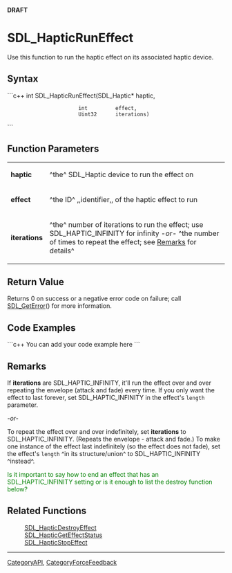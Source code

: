 <!-- pragma section-numbers off -->
<!-- pragma disable-camelcase -->
'''DRAFT'''

= SDL_HapticRunEffect =
Use this function to run the haptic effect on its associated haptic device.


== Syntax ==
```c++
int SDL_HapticRunEffect(SDL_Haptic* haptic,
                        int         effect,
                        Uint32      iterations)
```

== Function Parameters ==
{|
|'''haptic'''
|^the^ SDL_Haptic device to run the effect on
|-
|'''effect'''
|^the ID^ ,,identifier,, of the haptic effect to run
|-
|'''iterations'''
|^the^ number of iterations to run the effect; use SDL_HAPTIC_INFINITY for infinity ''-or-'' ^the number of times to repeat the effect; see [[#Remarks|Remarks]] for details^
|}

== Return Value ==
Returns 0 on success or a negative error code on failure; call [[SDL_GetError]]() for more information.

== Code Examples ==
```c++
You can add your code example here
```

== Remarks ==
If '''iterations''' are SDL_HAPTIC_INFINITY, it'll run the effect over and over repeating the envelope (attack and fade) every time. If you only want the effect to last forever, set SDL_HAPTIC_INFINITY in the effect's <code>length</code> parameter. 

''-or-''

To repeat the effect over and over indefinitely, set '''iterations''' to SDL_HAPTIC_INFINITY.  (Repeats the envelope - attack and fade.)  To make one instance of the effect last indefinitely (so the effect does not fade), set the effect's <code>length</code> ^in its structure/union^ to SDL_HAPTIC_INFINITY ^instead^.

<span style="color: green;">Is it important to say how to end an effect that has an SDL_HAPTIC_INFINITY setting or is it enough to list the destroy function below?</span>


== Related Functions ==
:[[SDL_HapticDestroyEffect]]
:[[SDL_HapticGetEffectStatus]]
:[[SDL_HapticStopEffect]]

----
[[CategoryAPI]], [[CategoryForceFeedback]]
